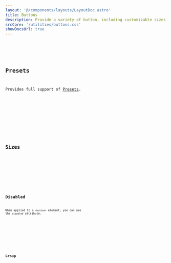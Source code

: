 ```yaml
---
layout: '@/components/layouts/LayoutDoc.astro'
title: Buttons
description: Provide a variety of button, including customizable sizes and types.
srcCore: '/utilities/buttons.css'
showDocsUrl: true
---
```



<Preview client:load>
	<Fragment slot="preview">
		<Example />
	</Fragment>
	<Fragment slot="code">
		<Code code={ExampleRaw} lang="astro" />
	</Fragment>
</Preview>

## Presets

Provides full support of [Presets](/docs/design/presets).

<Preview client:load>
	<Fragment slot="preview">
		<ExamplePresets />
	</Fragment>
	<Fragment slot="code">
		<Code code={ExamplePresetsRaw} lang="astro" />
	</Fragment>
</Preview>

## Sizes

<Preview client:load>
	<Fragment slot="preview">
		<ExampleSizes />
	</Fragment>
	<Fragment slot="code">
		<Code code={ExampleSizesRaw} lang="astro" />
	</Fragment>
</Preview>

## Disabled

When applied to a `<button>` element, you can use the `disabled` attribute.

<Preview client:load>
	<Fragment slot="preview">
		<ExampleDisabled />
	</Fragment>
	<Fragment slot="code">
		<Code code={ExampleDisabledRaw} lang="astro" />
	</Fragment>
</Preview>

## Group

<Preview client:load>
	<Fragment slot="preview">
		<ExampleGroup />
	</Fragment>
	<Fragment slot="code">
		<Code code={ExampleGroupRaw} lang="astro" />
	</Fragment>
</Preview>
